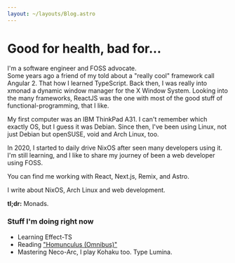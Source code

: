 ```yaml
---
layout: ~/layouts/Blog.astro
---
```


# Good for health, bad for...

I'm a software engineer and FOSS advocate.  
Some years ago a friend of my told about a "really cool" framework call
Angular 2. That how I learned TypeScript.
Back then, I was really into xmonad a dynamic window manager for the X Window System.
Looking into the many frameworks, ReactJS was the one with most of the good stuff of
functional-programming, that I like.

My first computer was an IBM ThinkPad A31.
I can't remember which exactly OS, but I guess it was Debian.
Since then, I've been using Linux, not just Debian but openSUSE, void and Arch
Linux, too.

In 2020, I started to daily drive NixOS after seen many developers using it.
I'm still learning, and I like to share my journey of been a web developer
using FOSS.

You can find me working with React, Next.js, Remix, and Astro.

I write about NixOS, Arch Linux and web development.

**tl;dr:** Monads.

### Stuff I'm doing right now

- Learning Effect-TS
- Reading ["Homunculus (Omnibus)"](https://myanimelist.net/manga/936/Homunculus)
- Mastering Neco-Arc, I play Kohaku too. Type Lumina.
